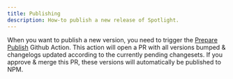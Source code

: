 ```yaml
---
title: Publishing
description: How-to publish a new release of Spotlight.
---
```


When you want to publish a new version, you need to trigger the
[Prepare Publish](https://github.com/getsentry/spotlight/actions/workflows/prepare-publish.yml) Github Action. This
action will open a PR with all versions bumped & changelogs updated according to the currently pending changesets. If
you approve & merge this PR, these versions will automatically be published to NPM.
